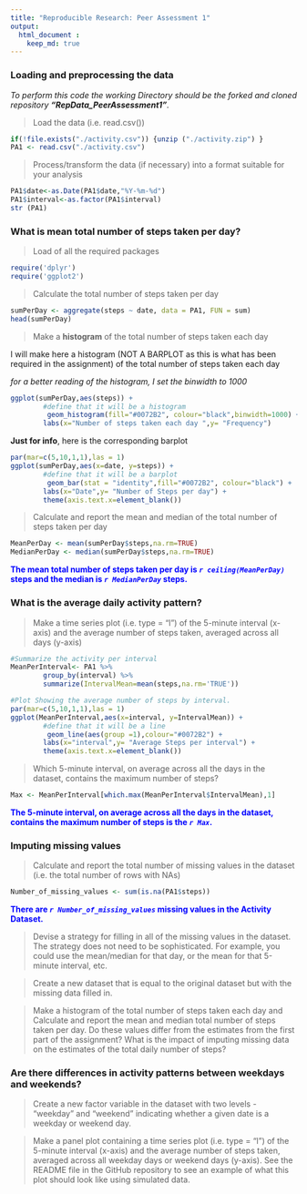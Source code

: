 ```yaml
---
title: "Reproducible Research: Peer Assessment 1"
output: 
  html_document : 
    keep_md: true
---
```



### Loading and preprocessing the data
*To perform this code the working Directory should be the forked and cloned repository __"RepData_PeerAssessment1"__.*

>Load the data (i.e. read.csv())

```r
if(!file.exists("./activity.csv")) {unzip ("./activity.zip") }
PA1 <- read.csv("./activity.csv")
```


>Process/transform the data (if necessary) into a format suitable for your analysis
```r
PA1$date<-as.Date(PA1$date,"%Y-%m-%d")
PA1$interval<-as.factor(PA1$interval)
str (PA1)
```

    
### What is mean total number of steps taken per day?

> Load of all the required packages

```r
require('dplyr')
require('ggplot2')
```


> Calculate the total number of steps taken per day

```r
sumPerDay <- aggregate(steps ~ date, data = PA1, FUN = sum)
head(sumPerDay)
```


> Make a **histogram** of the total number of steps taken each day  

I will make here a histogram (NOT A BARPLOT as this is what has been required in the assignment) of the total number of steps taken each day  

*for a better reading of the histogram, I set the binwidth to 1000*
```r
ggplot(sumPerDay,aes(steps)) + 
        #define that it will be a histogram
         geom_histogram(fill="#0072B2", colour="black",binwidth=1000) +
        labs(x="Number of steps taken each day ",y= "Frequency")

```



**Just for info**, here is the corresponding barplot
```r
par(mar=c(5,10,1,1),las = 1)
ggplot(sumPerDay,aes(x=date, y=steps)) + 
        #define that it will be a barplot
         geom_bar(stat = "identity",fill="#0072B2", colour="black") +
        labs(x="Date",y= "Number of Steps per day") +
        theme(axis.text.x=element_blank())

```


>Calculate and report the mean and median of the total number of steps taken per day

```r
MeanPerDay <- mean(sumPerDay$steps,na.rm=TRUE)
MedianPerDay <- median(sumPerDay$steps,na.rm=TRUE)
```
 
<span style="color:blue">**The mean total number of steps taken per day is _`r ceiling(MeanPerDay)`_ steps and the median is _`r MedianPerDay`_ steps.**</span>  


### What is the average daily activity pattern?
> Make a time series plot (i.e. type = "l") of the 5-minute interval (x-axis) and the average number of steps taken, averaged across all days (y-axis)

```r
#Summarize the activity per interval
MeanPerInterval<- PA1 %>% 
        group_by(interval) %>%
        summarize(IntervalMean=mean(steps,na.rm='TRUE'))

#Plot Showing the average number of steps by interval.
par(mar=c(5,10,1,1),las = 1)
ggplot(MeanPerInterval,aes(x=interval, y=IntervalMean)) + 
        #define that it will be a line
         geom_line(aes(group =1),colour="#0072B2") +
        labs(x="interval",y= "Average Steps per interval") +
        theme(axis.text.x=element_blank())

```

>Which 5-minute interval, on average across all the days in the dataset, contains the maximum number of steps?
```r
Max <- MeanPerInterval[which.max(MeanPerInterval$IntervalMean),1]
```


<span style="color:blue">**The  5-minute interval, on average across all the days in the dataset, contains the maximum number of steps is the _`r Max`_.**</span>            
    
### Imputing missing values

> Calculate and report the total number of missing values in the dataset (i.e. the total number of rows with NAs)

```r
Number_of_missing_values <- sum(is.na(PA1$steps))
```

<span style="color:blue">**There are  _`r Number_of_missing_values`_ missing values in the Activity Dataset.**</span> 

>Devise a strategy for filling in all of the missing values in the dataset. The strategy does not need to be sophisticated. For example, you could use the mean/median for that day, or the mean for that 5-minute interval, etc.

>Create a new dataset that is equal to the original dataset but with the missing data filled in.

>Make a histogram of the total number of steps taken each day and Calculate and report the mean and median total number of steps taken per day. Do these values differ from the estimates from the first part of the assignment? What is the impact of imputing missing data on the estimates of the total daily number of steps?

### Are there differences in activity patterns between weekdays and weekends?


>Create a new factor variable in the dataset with two levels - "weekday" and "weekend" indicating whether a given date is a weekday or weekend day.

>Make a panel plot containing a time series plot (i.e. type = "l") of the 5-minute interval (x-axis) and the average number of steps taken, averaged across all weekday days or weekend days (y-axis). See the README file in the GitHub repository to see an example of what this plot should look like using simulated data.
